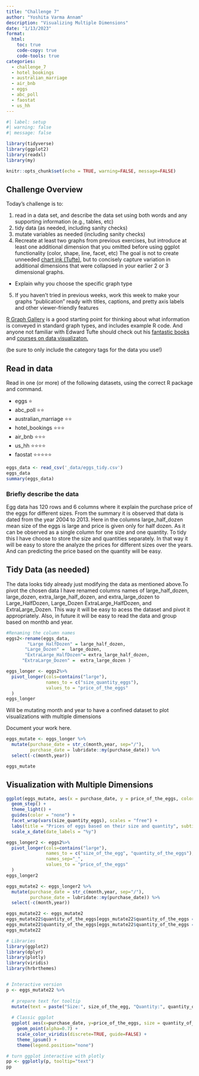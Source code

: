 ```yaml
---
title: "Challenge 7"
author: "Yoshita Varma Annam"
description: "Visualizing Multiple Dimensions"
date: "1/13/2023"
format:
  html:
    toc: true
    code-copy: true
    code-tools: true
categories:
  - challenge_7
  - hotel_bookings
  - australian_marriage
  - air_bnb
  - eggs
  - abc_poll
  - faostat
  - us_hh
---
```


```r
#| label: setup
#| warning: false
#| message: false

library(tidyverse)
library(ggplot2)
library(readxl)
library(my)

knitr::opts_chunk$set(echo = TRUE, warning=FALSE, message=FALSE)
```

## Challenge Overview

Today's challenge is to:

1)  read in a data set, and describe the data set using both words and any supporting information (e.g., tables, etc)
2)  tidy data (as needed, including sanity checks)
3)  mutate variables as needed (including sanity checks)
4)  Recreate at least two graphs from previous exercises, but introduce at least one additional dimension that you omitted before using ggplot functionality (color, shape, line, facet, etc) The goal is not to create unneeded [chart ink (Tufte)](https://www.edwardtufte.com/tufte/), but to concisely capture variation in additional dimensions that were collapsed in your earlier 2 or 3 dimensional graphs.
   - Explain why you choose the specific graph type
5) If you haven't tried in previous weeks, work this week to make your graphs "publication" ready with titles, captions, and pretty axis labels and other viewer-friendly features

[R Graph Gallery](https://r-graph-gallery.com/) is a good starting point for thinking about what information is conveyed in standard graph types, and includes example R code. And anyone not familiar with Edward Tufte should check out his [fantastic books](https://www.edwardtufte.com/tufte/books_vdqi) and [courses on data visualizaton.](https://www.edwardtufte.com/tufte/courses)

(be sure to only include the category tags for the data you use!)

## Read in data

Read in one (or more) of the following datasets, using the correct R package and command.

  - eggs ⭐
  - abc_poll ⭐⭐
  - australian_marriage ⭐⭐
  - hotel_bookings ⭐⭐⭐
  - air_bnb  ⭐⭐⭐
  - us_hh ⭐⭐⭐⭐
  - faostat ⭐⭐⭐⭐⭐

```r
eggs_data <- read_csv('_data/eggs_tidy.csv')
eggs_data
summary(eggs_data)

```


### Briefly describe the data
Egg data has 120 rows and 6 columns where it explain the purchase price of the eggs for different sizes. From the summary it is observed that data is dated from the year 2004 to 2013. Here in the columns large_half_dozen mean size of the eggs is large and price is given only for half dozen. As it can be observed as a single column for one size and one quantity. To tidy this I have choose to store the size and quantities separately. In that way it will be easy to store the analyze the prices for different sizes over the years. And can predicting the price based on the quantity will be easy.

## Tidy Data (as needed)

The data looks tidy already just modifying the data as mentioned above.To pivot the chosen data I have renamed columns names of large_half_dozen, large_dozen, extra_large_half_dozen, and extra_large_dozen to Large_HalfDozen, Large_Dozen ExtraLarge_HalfDozen, and ExtraLarge_Dozen. This way it will be easy to acess the dataset and pivot it appropriately. Also, in future it will be easy to read the data and group based on monthb and year.

```r
#Renaming the column names 
eggs2<-rename(eggs_data,
        "Large_HalfDozen" = large_half_dozen, 
       "Large_Dozen" =  large_dozen,
       "ExtraLarge_HalfDozen"= extra_large_half_dozen, 
      "ExtraLarge_Dozen" =  extra_large_dozen )
```

```r
eggs_longer <- eggs2%>%
  pivot_longer(cols=contains("large"),
               names_to = c("size_quantity_eggs"),
               values_to = "price_of_the_eggs"
  )
eggs_longer

```


Will be mutating month and year to have a confined dataset to plot visualizations with multiple dimensions

Document your work here.

```r
eggs_mutate <- eggs_longer %>% 
  mutate(purchase_date = str_c(month,year, sep="/"),
         purchase_date = lubridate::my(purchase_date)) %>% 
  select(-c(month,year))

eggs_mutate

```

## Visualization with Multiple Dimensions

```r
ggplot(eggs_mutate, aes(x = purchase_date, y = price_of_the_eggs, color = size_quantity_eggs)) +
  geom_step() +
  theme_light() +
  guides(color = "none") +
  facet_wrap(vars(size_quantity_eggs), scales = "free") +
  labs(title = "Prices of eggs based on their size and quantity", subtitle = "Size and Quantity of the eggs", x= "Years", y = "Price ($USD)") +
  scale_x_date(date_labels = "%y")
```


```r
eggs_longer2 <- eggs2%>%
  pivot_longer(cols=contains("large"),
               names_to = c("size_of_the_egg", "quantity_of_the_eggs"),
               names_sep="_",
               values_to = "price_of_the_eggs"
  )
eggs_longer2

```

```r
eggs_mutate2 <- eggs_longer2 %>% 
  mutate(purchase_date = str_c(month,year, sep="/"),
         purchase_date = lubridate::my(purchase_date)) %>% 
  select(-c(month,year))
```

```r
eggs_mutate22 <- eggs_mutate2
eggs_mutate22$quantity_of_the_eggs[eggs_mutate22$quantity_of_the_eggs == "HalfDozen"] <- "2"
eggs_mutate22$quantity_of_the_eggs[eggs_mutate22$quantity_of_the_eggs == "Dozen"] <- "4"
eggs_mutate22
```

```r
# Libraries
library(ggplot2)
library(dplyr)
library(plotly)
library(viridis)
library(hrbrthemes)


# Interactive version
p <- eggs_mutate22 %>%
  
  # prepare text for tooltip
  mutate(text = paste("Size:", size_of_the_egg, "Quantity:", quantity_of_the_eggs, sep=" ")) %>%
  
  # Classic ggplot
  ggplot( aes(x=purchase_date, y=price_of_the_eggs, size = quantity_of_the_eggs, color = size_of_the_egg, text=text)) +
    geom_point(alpha=0.7) +
    scale_color_viridis(discrete=TRUE, guide=FALSE) +
    theme_ipsum() +
    theme(legend.position="none")

# turn ggplot interactive with plotly
pp <- ggplotly(p, tooltip="text")
pp

```

